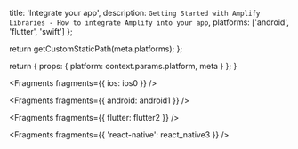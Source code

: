 
  title: 'Integrate your app',
  description: `Getting Started with Amplify Libraries - How to integrate Amplify into your app`,
  platforms: ['android', 'flutter', 'swift']
};

  return getCustomStaticPath(meta.platforms);
};

  return {
    props: {
      platform: context.params.platform,
      meta
    }
  };
}


<Fragments fragments={{ ios: ios0 }} />


<Fragments fragments={{ android: android1 }} />


<Fragments fragments={{ flutter: flutter2 }} />


<Fragments fragments={{ 'react-native': react_native3 }} />
